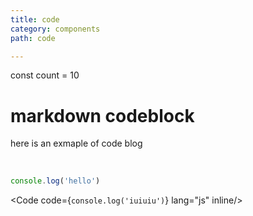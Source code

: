 ---
title: code
category: components
path: code

---

const count = 10



# markdown codeblock
here  is an exmaple of code blog

<br />

```js
console.log('hello')
```


<Code code={`console.log('iuiuiu')`} lang="js"  inline/>
<Code  code="console.log('hello world!')" lang="js" theme="material-theme-darker" />


